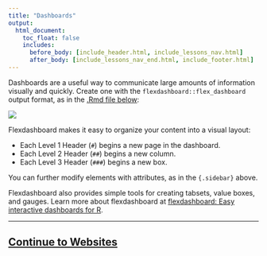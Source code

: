```yaml
---
title: "Dashboards"
output:
  html_document:
    toc_float: false
    includes:
      before_body: [include_header.html, include_lessons_nav.html]
      after_body: [include_lessons_nav_end.html, include_footer.html]
---
```


Dashboards are a useful way to communicate large amounts of information visually and quickly. Create one with the `flexdashboard::flex_dashboard` output format, as in the [.Rmd file below](demos/11-dashboard.Rmd):

![](lesson-images/dashboards-1-dashboard.png)
</br>

Flexdashboard makes it easy to organize your content into a visual layout:

* Each Level 1 Header (`#`) begins a new page in the dashboard.
* Each Level 2 Header (`##`) begins a new column.
* Each Level 3 Header (`###`) begins a new box.

You can further modify elements with attributes, as in the `{.sidebar}` above.

Flexdashboard also provides simple tools for creating tabsets, value boxes, and gauges. Learn more about flexdashboard at [flexdashboard: Easy interactive dashboards for R](http://rmarkdown.rstudio.com/flexdashboard/).

***

## [Continue to Websites](lesson-13.html){.continue-link}


